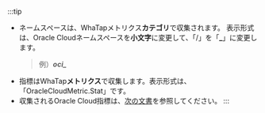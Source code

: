 :::tip

-   ネームスペースは、WhaTapメトリクス**カテゴリ**で収集されます。 表示形式は、Oracle Cloudネームスペースを**小文字**に変更して、「/」を「**\_**」に変更します。
    > 例）**_oci\__**
-   指標はWhaTap**メトリクス**で収集します。表示形式は、「OracleCloudMetric.Stat」です。
-   収集されるOracle Cloud指標は、[次の文書](https://docs.oracle.com/en-us/iaas/Content/Monitoring/Concepts/monitoringoverview.htm#SupportedServices)を参照してください。
    ::: 
